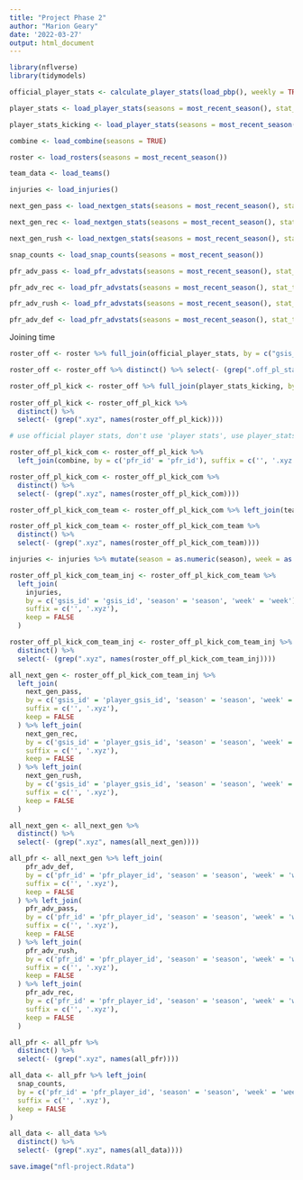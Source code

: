 ```yaml
---
title: "Project Phase 2"
author: "Marion Geary"
date: '2022-03-27'
output: html_document
---
```




```r
library(nflverse)
library(tidymodels)

official_player_stats <- calculate_player_stats(load_pbp(), weekly = TRUE)

player_stats <- load_player_stats(seasons = most_recent_season(), stat_type = 'offense')

player_stats_kicking <- load_player_stats(seasons = most_recent_season(), stat_type = 'kicking')

combine <- load_combine(seasons = TRUE)

roster <- load_rosters(seasons = most_recent_season())

team_data <- load_teams()

injuries <- load_injuries()

next_gen_pass <- load_nextgen_stats(seasons = most_recent_season(), stat_type = 'passing')

next_gen_rec <- load_nextgen_stats(seasons = most_recent_season(), stat_type = 'receiving')

next_gen_rush <- load_nextgen_stats(seasons = most_recent_season(), stat_type = 'rushing')

snap_counts <- load_snap_counts(seasons = most_recent_season())

pfr_adv_pass <- load_pfr_advstats(seasons = most_recent_season(), stat_type = 'pass', summary_level = 'week')

pfr_adv_rec <- load_pfr_advstats(seasons = most_recent_season(), stat_type = 'rec', summary_level = 'week')

pfr_adv_rush <- load_pfr_advstats(seasons = most_recent_season(), stat_type = 'rush', summary_level = 'week')

pfr_adv_def <- load_pfr_advstats(seasons = most_recent_season(), stat_type = 'def', summary_level = 'week')
```

Joining time

```r
roster_off <- roster %>% full_join(official_player_stats, by = c("gsis_id" = "player_id"), suffix = c('', '.off_pl_stat'), keep = FALSE, na_matches = 'never') 

roster_off <- roster_off %>% distinct() %>% select(- (grep(".off_pl_stat", names(roster_off))))

roster_off_pl_kick <- roster_off %>% full_join(player_stats_kicking, by = c("gsis_id" = "player_id", 'week' = 'week'), suffix = c('', '.xyz'), keep = FALSE)
         
roster_off_pl_kick <- roster_off_pl_kick %>%
  distinct() %>%
  select(- (grep(".xyz", names(roster_off_pl_kick))))    

# use official player stats, don't use 'player stats', use player_stats_kick

roster_off_pl_kick_com <- roster_off_pl_kick %>%
  left_join(combine, by = c('pfr_id' = 'pfr_id'), suffix = c('', '.xyz'), keep = FALSE, na_matches = 'never')

roster_off_pl_kick_com <- roster_off_pl_kick_com %>%
  distinct() %>%
  select(- (grep(".xyz", names(roster_off_pl_kick_com)))) 

roster_off_pl_kick_com_team <- roster_off_pl_kick_com %>% left_join(team_data, by = c('team' = 'team_abbr'), suffix = c('', '.xyz'), keep = FALSE)

roster_off_pl_kick_com_team <- roster_off_pl_kick_com_team %>%
  distinct() %>%
  select(- (grep(".xyz", names(roster_off_pl_kick_com_team)))) 

injuries <- injuries %>% mutate(season = as.numeric(season), week = as.numeric(week))

roster_off_pl_kick_com_team_inj <- roster_off_pl_kick_com_team %>%
  left_join(
    injuries,
    by = c('gsis_id' = 'gsis_id', 'season' = 'season', 'week' = 'week'),
    suffix = c('', '.xyz'),
    keep = FALSE
  )

roster_off_pl_kick_com_team_inj <- roster_off_pl_kick_com_team_inj %>%
  distinct() %>%
  select(- (grep(".xyz", names(roster_off_pl_kick_com_team_inj)))) 

all_next_gen <- roster_off_pl_kick_com_team_inj %>%
  left_join(
    next_gen_pass,
    by = c('gsis_id' = 'player_gsis_id', 'season' = 'season', 'week' = 'week'),
    suffix = c('', '.xyz'),
    keep = FALSE
  ) %>% left_join(
    next_gen_rec,
    by = c('gsis_id' = 'player_gsis_id', 'season' = 'season', 'week' = 'week'),
    suffix = c('', '.xyz'),
    keep = FALSE
  ) %>% left_join(
    next_gen_rush,
    by = c('gsis_id' = 'player_gsis_id', 'season' = 'season', 'week' = 'week'),
    suffix = c('', '.xyz'),
    keep = FALSE
  )

all_next_gen <- all_next_gen %>%
  distinct() %>%
  select(- (grep(".xyz", names(all_next_gen))))

all_pfr <- all_next_gen %>% left_join(
    pfr_adv_def,
    by = c('pfr_id' = 'pfr_player_id', 'season' = 'season', 'week' = 'week'),
    suffix = c('', '.xyz'),
    keep = FALSE
  ) %>% left_join(
    pfr_adv_pass,
    by = c('pfr_id' = 'pfr_player_id', 'season' = 'season', 'week' = 'week'),
    suffix = c('', '.xyz'),
    keep = FALSE
  ) %>% left_join(
    pfr_adv_rush,
    by = c('pfr_id' = 'pfr_player_id', 'season' = 'season', 'week' = 'week'),
    suffix = c('', '.xyz'),
    keep = FALSE
  ) %>% left_join(
    pfr_adv_rec,
    by = c('pfr_id' = 'pfr_player_id', 'season' = 'season', 'week' = 'week'),
    suffix = c('', '.xyz'),
    keep = FALSE
  )

all_pfr <- all_pfr %>%
  distinct() %>%
  select(- (grep(".xyz", names(all_pfr))))

all_data <- all_pfr %>% left_join(
  snap_counts,
  by = c('pfr_id' = 'pfr_player_id', 'season' = 'season', 'week' = 'week'),
  suffix = c('', '.xyz'),
  keep = FALSE
)

all_data <- all_data %>%
  distinct() %>%
  select(- (grep(".xyz", names(all_data))))
```

```r
save.image("nfl-project.Rdata")
```

